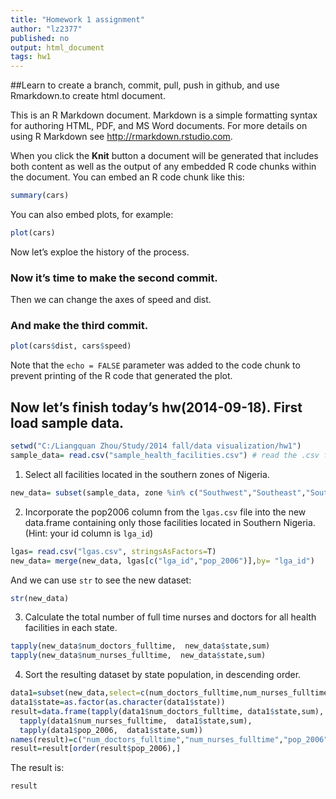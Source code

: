 ```yaml
---
title: "Homework 1 assignment"
author: "lz2377"
published: no
output: html_document
tags: hw1
---
```

##Learn to create a branch, commit, pull, push in github, and use Rmarkdown.to create html document.

This is an R Markdown document. Markdown is a simple formatting syntax for authoring HTML, PDF, and MS Word documents. For more details on using R Markdown see <http://rmarkdown.rstudio.com>.

When you click the **Knit** button a document will be generated that includes both content as well as the output of any embedded R code chunks within the document. You can embed an R code chunk like this:

```r
summary(cars)
```

You can also embed plots, for example:

```r
plot(cars)
```

Now let's exploe the history of the process. 

### Now it's time to make the second commit.

Then we can change the axes of speed and dist. 

### And make the third commit.

```r
plot(cars$dist, cars$speed)
```

Note that the `echo = FALSE` parameter was added to the code chunk to prevent printing of the R code that generated the plot.







## Now let's finish today's hw(2014-09-18). First load sample data.

```r
setwd("C:/Liangquan Zhou/Study/2014 fall/data visualization/hw1")
sample_data= read.csv("sample_health_facilities.csv") # read the .csv file
```

1. Select all facilities located in the southern zones of Nigeria.

```r
new_data= subset(sample_data, zone %in% c("Southwest","Southeast","South-South"))
```

2. Incorporate the pop2006 column from the `lgas.csv` file into the new data.frame containing only those facilities located in Southern Nigeria. (Hint: your id column is `lga_id`)

```r
lgas= read.csv("lgas.csv", stringsAsFactors=T)
new_data= merge(new_data, lgas[c("lga_id","pop_2006")],by= "lga_id")
```

And we can use `str` to see the new dataset:
```r
str(new_data)
```

3. Calculate the total number of full time nurses and doctors for all health facilities in each state.
```r
tapply(new_data$num_doctors_fulltime,  new_data$state,sum)
tapply(new_data$num_nurses_fulltime,  new_data$state,sum)
```

4. Sort the resulting dataset by state population, in descending order.
```r
data1=subset(new_data,select=c(num_doctors_fulltime,num_nurses_fulltime,pop_2006,state))
data1$state=as.factor(as.character(data1$state))
result=data.frame(tapply(data1$num_doctors_fulltime, data1$state,sum),
  tapply(data1$num_nurses_fulltime,  data1$state,sum),
  tapply(data1$pop_2006,  data1$state,sum))
names(result)=c("num_doctors_fulltime","num_nurses_fulltime","pop_2006")
result=result[order(result$pop_2006),]
```

The result is:
```r
result
```
